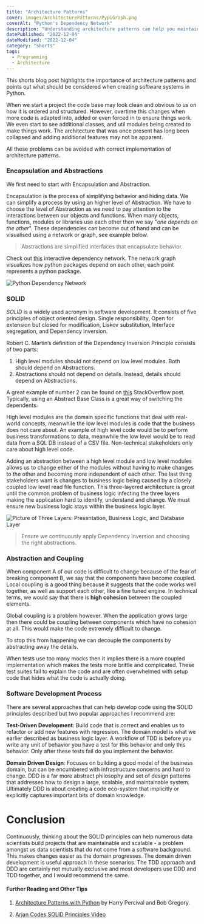 ```yaml
---
title: "Architecture Patterns"
cover: images/ArchitecturePatterns/PypiGraph.png
coverAlt: "Python's Dependency Network"
description: "Understanding architecture patterns can help you maintain and develop code much easier."
datePublished: "2022-12-04"
dateModified: "2022-12-04"
category: "Shorts"
tags:
  - Programming
  - Architecture
---
```


This shorts blog post highlights the importance of architecture patterns and points out what should be considered when creating software systems in Python. 

When we start a project the code base may look clean and obvious to us on how it is ordered and structured. However, overtime this changes when more code is adapted into, added or even forced in to ensure things work. We even start to see additional classes, and util modules being created to make things work. The architecture that was once present has long been collapsed and adding additional features may not be apparent.

All these problems can be avoided with correct implementation of architecture patterns.

### Encapsulation and Abstractions

We first need to start with Encapsulation and Abstraction.

Encapsulation is the process of simplifying behavior and hiding data. We can simplify a process by using an higher level of Abstraction. We have to choose the level of Abstraction as we need to pay attention to the interactions between our objects and functions. When many objects, functions, modules or libraries use each other then we say "*one depends on the other*". These dependencies can become out of hand and can be visualised using a network or graph, see example below. 

> Abstractions are simplified interfaces that encapsulate behavior.

Check out [this](https://kgullikson88.github.io/blog/Javascript/PypiGraph/Requirements_clipped/network/) interactive dependency network. The network graph visualizes how python packages depend on each other, each point represents a python package.

![Python Dependency Network](/images/ArchitecturePatterns/PypiGraph.png)

### SOLID

*SOLID* is a widely used acronym in software development. It consists of five principles of object oriented design. Single responsibility, Open for extension but closed for modification, Liskov substitution, Interface segregation, and Dependency inversion. 

Robert C. Martin’s definition of the Dependency Inversion Principle consists of two parts:


1. High level modules should not depend on low level modules. Both should depend on Abstractions.
2. Abstractions should not depend on details. Instead, details should depend on Abstractions.

A great example of number 2 can be found on [this](https://stackoverflow.com/a/68911711) StackOverflow post. Typically, using an Abstract Base Class is a great way of switching the dependents.

High level modules are the domain specific functions that deal with real-world concepts, meanwhile the low level modules is code that the business does not care about. An example of high level code would be to perform business transformations to data, meanwhile the low level would be to read data from a SQL DB instead of a CSV file. Non-technical stakeholders only care about high level code.


Adding an abstraction between a high level module and low level modules allows us to change either of the modules without having to make changes to the other and becoming more independent of each other. The last thing stakeholders want is changes to business logic being caused by a closely coupled low level read file function. This three-layered architecture is great until the common problem of business logic infecting the three layers making the application hard to identify, understand and change. We must ensure new business logic stays within the business logic layer.


![Picture of Three Layers: Presentation, Business Logic, and Database Layer](/images/ArchitecturePatterns/three_levels_abstraction.png)

> Ensure we continuously apply Dependency Inversion and choosing the right abstractions.

### Abstraction and Coupling 

When component A of our code is difficult to change because of the fear of breaking component B, we say that the components have become coupled. Local coupling is a good thing because it suggests that the code works well together, as well as support each other, like a fine tuned engine. In technical terms, we would say that there is **high cohesion** between the coupled elements. 

Global coupling is a problem however. When the application grows large then there could be coupling between components which have no cohesion at all. This would make the code extremely difficult to change. 

To stop this from happening we can decouple the components by abstracting away the details.

When tests use too many mocks then it implies there is a more coupled implementation which makes the tests more brittle and complicated. These test suites fail to explain the code and are often overwhelmed with setup code that hides what the code is actually doing.


### Software Development Process

There are several approaches that can help develop code using the SOLID principles described but two popular approaches I recommend are:

**Test-Driven Development**: Build code that is correct and enables us to refactor or add new features with regression. The domain model is what we earlier described as business logic layer. A workflow of TDD is before you write any unit of behavior you have a test for this behavior and only this behavior. Only after these tests fail do you implement the behavior. 

**Domain Driven Design**: Focuses on building a good model of the business domain, but can be encumbered with infrastructure concerns and hard to change. DDD is a far more abstract philosophy and set of design patterns that addresses how to design a large, scalable, and maintainable system. Ultimately DDD is about creating a code eco-system that implicitly or explicitly captures important bits of domain knowledge.


# Conclusion

Continuously, thinking about the SOLID principles can help numerous data scientists build projects that are maintainable and scalable - a problem amongst us data scientists that do not come from a software background. This makes changes easier as the domain progresses. The domain driven development is useful approach in these scenarios. The TDD approach and DDD are certainly not mutually exclusive and most developers use DDD and TDD together, and I would recommend the same.


#### Further Reading and Other Tips

1. [Architecture Patterns with Python](https://www.oreilly.com/library/view/architecture-patterns-with/9781492052197) by Harry Percival and Bob Gregory.


2. [Arjan Codes SOLID Principles Video](https://youtu.be/pTB30aXS77U)
